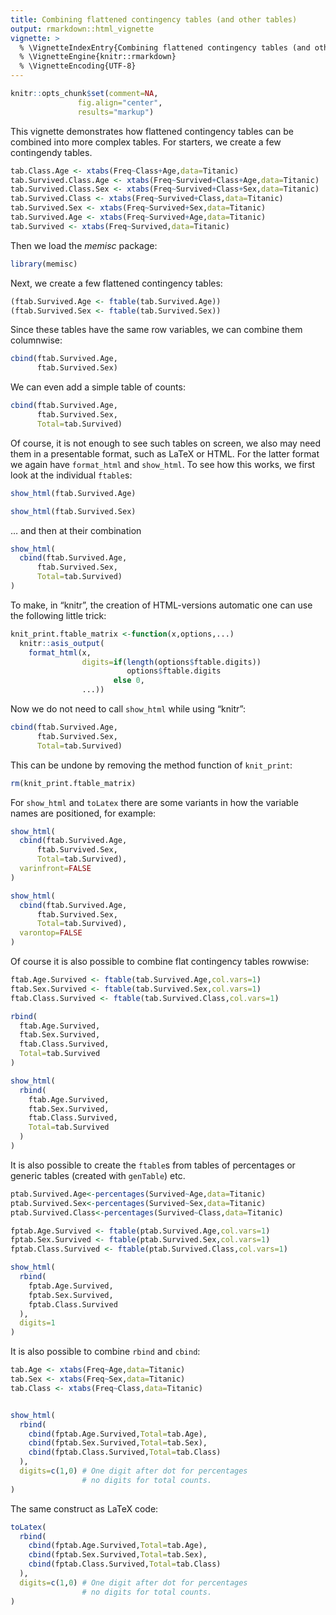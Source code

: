 ```yaml
---
title: Combining flattened contingency tables (and other tables)
output: rmarkdown::html_vignette
vignette: >
  % \VignetteIndexEntry{Combining flattened contingency tables (and other tables)}
  % \VignetteEngine{knitr::rmarkdown}
  % \VignetteEncoding{UTF-8}
---
```


```r
knitr::opts_chunk$set(comment=NA,
               fig.align="center",
               results="markup")
```

This vignette demonstrates how flattened contingency tables can be combined into more
complex tables. For starters, we create a few contingendy tables.

```r
tab.Class.Age <- xtabs(Freq~Class+Age,data=Titanic)
tab.Survived.Class.Age <- xtabs(Freq~Survived+Class+Age,data=Titanic)
tab.Survived.Class.Sex <- xtabs(Freq~Survived+Class+Sex,data=Titanic)
tab.Survived.Class <- xtabs(Freq~Survived+Class,data=Titanic)
tab.Survived.Sex <- xtabs(Freq~Survived+Sex,data=Titanic)
tab.Survived.Age <- xtabs(Freq~Survived+Age,data=Titanic)
tab.Survived <- xtabs(Freq~Survived,data=Titanic)
```
Then we load the *memisc* package:
```r
library(memisc)
```

Next, we create a few flattened contingency tables:
```r
(ftab.Survived.Age <- ftable(tab.Survived.Age))
(ftab.Survived.Sex <- ftable(tab.Survived.Sex))
```
Since these tables have the same row variables, we can combine them columnwise:
```r
cbind(ftab.Survived.Age,
      ftab.Survived.Sex)
```
We can even add a simple table of counts:
```r
cbind(ftab.Survived.Age,
      ftab.Survived.Sex,
      Total=tab.Survived)
```
Of course, it is not enough to see such tables on screen, we also may need them in a presentable
format, such as LaTeX or HTML. For the latter format we again have `format_html` and `show_html`.
To see how this works, we first look at the individual `ftable`s:
```r
show_html(ftab.Survived.Age)
```
```r
show_html(ftab.Survived.Sex)
```
... and then at their combination
```r
show_html(
  cbind(ftab.Survived.Age,
      ftab.Survived.Sex,
      Total=tab.Survived)
)
```
To make, in "knitr", the creation of HTML-versions automatic one can use the following little trick:
```r
knit_print.ftable_matrix <-function(x,options,...)
  knitr::asis_output(
    format_html(x,
                digits=if(length(options$ftable.digits))
                          options$ftable.digits
                       else 0,
                ...))
```
Now we do not need to call `show_html` while using "knitr":
```r
cbind(ftab.Survived.Age,
      ftab.Survived.Sex,
      Total=tab.Survived)
```
This can be undone by removing the method function of `knit_print`:
```r
rm(knit_print.ftable_matrix)
```
For `show_html` and `toLatex` there are some variants in how the 
variable names are positioned, for example:
```r
show_html(
  cbind(ftab.Survived.Age,
      ftab.Survived.Sex,
      Total=tab.Survived),
  varinfront=FALSE
)
```

```r
show_html(
  cbind(ftab.Survived.Age,
      ftab.Survived.Sex,
      Total=tab.Survived),
  varontop=FALSE
)
```
Of course it is also possible to combine flat contingency tables rowwise:
```r
ftab.Age.Survived <- ftable(tab.Survived.Age,col.vars=1)
ftab.Sex.Survived <- ftable(tab.Survived.Sex,col.vars=1)
ftab.Class.Survived <- ftable(tab.Survived.Class,col.vars=1)

rbind(
  ftab.Age.Survived,
  ftab.Sex.Survived,
  ftab.Class.Survived,
  Total=tab.Survived
)
```
```r
show_html(
  rbind(
    ftab.Age.Survived,
    ftab.Sex.Survived,
    ftab.Class.Survived,
    Total=tab.Survived
  )
)
```
It is also possible to create the `ftable`s from tables of percentages or generic tables (created
with `genTable`) etc.
```r
ptab.Survived.Age<-percentages(Survived~Age,data=Titanic)
ptab.Survived.Sex<-percentages(Survived~Sex,data=Titanic)
ptab.Survived.Class<-percentages(Survived~Class,data=Titanic)

fptab.Age.Survived <- ftable(ptab.Survived.Age,col.vars=1)
fptab.Sex.Survived <- ftable(ptab.Survived.Sex,col.vars=1)
fptab.Class.Survived <- ftable(ptab.Survived.Class,col.vars=1)

show_html(
  rbind(
    fptab.Age.Survived,
    fptab.Sex.Survived,
    fptab.Class.Survived
  ),
  digits=1
)
```

It is also possible to combine `rbind` and `cbind`:
```r
tab.Age <- xtabs(Freq~Age,data=Titanic)
tab.Sex <- xtabs(Freq~Sex,data=Titanic)
tab.Class <- xtabs(Freq~Class,data=Titanic)


show_html(
  rbind(
    cbind(fptab.Age.Survived,Total=tab.Age),
    cbind(fptab.Sex.Survived,Total=tab.Sex),
    cbind(fptab.Class.Survived,Total=tab.Class)
  ),
  digits=c(1,0) # One digit after dot for percentages 
                # no digits for total counts.
)
```
The same construct as LaTeX code:
```r
toLatex(
  rbind(
    cbind(fptab.Age.Survived,Total=tab.Age),
    cbind(fptab.Sex.Survived,Total=tab.Sex),
    cbind(fptab.Class.Survived,Total=tab.Class)
  ),
  digits=c(1,0) # One digit after dot for percentages 
                # no digits for total counts.
)
```


